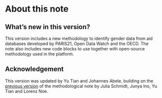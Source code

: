 # About this note

## What's new in this version?

This version includes a new methodology to identify gender data from aid databases developed by PARIS21, Open Data Watch and the OECD. The note also includes new code blocks to use together with open-source methodology used in the platform. 

## Acknowledgement

This version was updated by Yu Tian and Johannes Abele, building on the [previous version](docs/Clearinghouse_Μethodology_Note_v1.pdf) of the methodological note by Julia Schmidt, Junya Ino, Yu Tian and Lorenz Noe. 